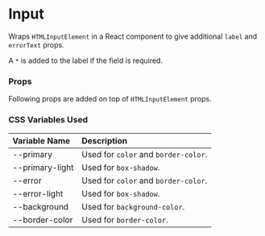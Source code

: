 
<Meta of={InputStories} />

# Input

Wraps `HTMLInputElement` in a React component to give additional `label` and `errorText` props.

A `*` is added to the label if the field is required.

<Canvas of={InputStories.Variants} />

### Props

Following props are added on top of `HTMLInputElement` props.

<Controls of={InputStories.Primary} />

### CSS Variables Used

| Variable Name | Description |
| :- | :- |
| --primary | Used for `color` and `border-color`. |
| --primary-light | Used for `box-shadow`. |
| --error | Used for `color` and `border-color`. |
| --error-light | Used for `box-shadow`. |
| --background | Used for `background-color`. |
| --border-color | Used for `border-color`. |
